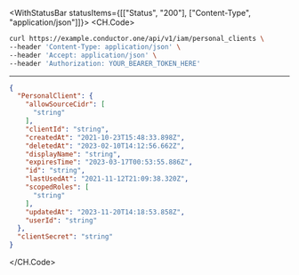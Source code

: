 

<WithStatusBar statusItems={[["Status", "200"], ["Content-Type", "application/json"]]}>
  <CH.Code>
  ```bash Example Request
  curl https://example.conductor.one/api/v1/iam/personal_clients \
--header 'Content-Type: application/json' \
--header 'Accept: application/json' \
--header 'Authorization: YOUR_BEARER_TOKEN_HERE'
  ```
  ---

  ```json Example Response
  {
    "PersonalClient": {
      "allowSourceCidr": [
        "string"
      ],
      "clientId": "string",
      "createdAt": "2021-10-23T15:48:33.898Z",
      "deletedAt": "2023-02-10T14:12:56.662Z",
      "displayName": "string",
      "expiresTime": "2023-03-17T00:53:55.886Z",
      "id": "string",
      "lastUsedAt": "2021-11-12T21:09:38.320Z",
      "scopedRoles": [
        "string"
      ],
      "updatedAt": "2023-11-20T14:18:53.858Z",
      "userId": "string"
    },
    "clientSecret": "string"
  }
  ```
  </CH.Code>
</WithStatusBar>
